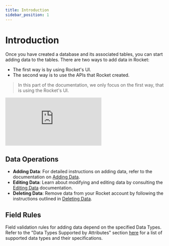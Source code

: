 ```yaml
---
title: Introduction
sidebar_position: 1
---
```


# Introduction

Once you have created a database and its associated tables, you can start adding data to the tables. There are two ways to add data in Rocket:

- The first way is by using Rocket's UI.
- The second way is to use the APIs that Rocket created.

> In this part of the documentation, we only focus on the first way, that is using the Rocket's UI.

<div class="videowrapper">
  <iframe
    src="https://www.youtube.com/embed/s-6e6OX00NY?start=0"
    title="YouTube video 
      player"
    frameborder="0"
    allow="accelerometer; autoplay; clipboard-write; 
      encrypted-media; gyroscope; picture-in-picture"
    allowfullscreen
  ></iframe>
</div>

## Data Operations

- **Adding Data**: For detailed instructions on adding data, refer to the documentation on [Adding Data](/data/adding-data).
- **Editing Data**: Learn about modifying and editing data by consulting the [Editing Data](/data/editing-data) documentation.
- **Deleting Data**: Remove data from your Rocket account by following the instructions outlined in [Deleting Data](/data/deleting-data).

## Field Rules

Field validation rules for adding data depend on the specified Data Types. Refer to the "Data Types Supported by Attributes" section [here](/table/understanding-attributes) for a list of supported data types and their specifications.
